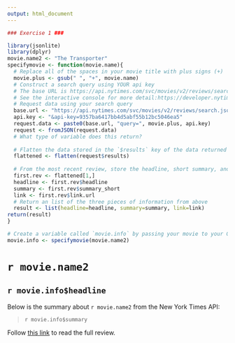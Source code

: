```yaml
---
output: html_document
---
```



```r
### Exercise 1 ###

library(jsonlite)
library(dplyr)
movie.name2 <- "The Transporter"
specifymovie <- function(movie.name){
  # Replace all of the spaces in your movie title with plus signs (+)
  movie.plus <- gsub(" ", "+", movie.name)
  # Construct a search query using YOUR api key
  # The base URL is https://api.nytimes.com/svc/movies/v2/reviews/search.json?
  # See the interactive console for more detail:https://developer.nytimes.com/movie_reviews_v2.json#/Console/GET/reviews/search.json
  # Request data using your search query
  base.url <- "https://api.nytimes.com/svc/movies/v2/reviews/search.json?"
  api.key <- "&api-key=9357ba6417bb4d5abf55b12bc5046ea5"
  request.data <- paste0(base.url, "query=", movie.plus, api.key)
  request <- fromJSON(request.data)
  # What type of variable does this return?
  
  # Flatten the data stored in the `$results` key of the data returned to you
  flattened <- flatten(request$results)
  
  # From the most recent review, store the headline, short summary, and link to full article each in their own variables
  first.rev <- flattened[1,]
  headline <- first.rev$headline
  summary <- first.rev$summary_short
  link <- first.rev$link.url
  # Return an list of the three pieces of information from above
  result <- list(headline=headline, summary=summary, link=link)
return(result)
}

# Create a variable called `movie.info` by passing your movie to your GetReview function
movie.info <- specifymovie(movie.name2)
```
# `r movie.name2`

## `r movie.info$headline`

Below is the summary about `r movie.name2` from the New York Times API:

>`r movie.info$summary`

Follow [this link](`r movie.info$link`) to read the full review.